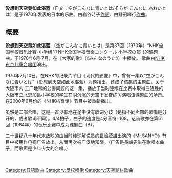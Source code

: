 '''没想到天空竟如此湛蓝'''（日文：空がこんなに青いとは/そらが こんなに あおいとは）是于1970年发表的日本的乐曲。由岩谷時子[[作詞|作詞]]、由野田暉行[[作曲|作曲]]。
{{歌曲信息模板
|Title = 空がこんなに青いとは
|Singer = [[NHK东京儿童合唱团|NHK东京儿童合唱团]]
|Lyric = 岩谷時子
|Composer = 野田暉行
|FirstBroadcast = 1970年
|ReBroadcast = 2000年
|etc = 在动画《[[日常|日常]]》第二十三话中作为片尾曲播出
}}

== 概要 ==
'''没想到天空竟如此湛蓝''' （空がこんなに青いとは）是第37回（1970年）“NHK全国学校音乐比赛-小学组”(「NHK全国学校音楽コンクール 小学校の部」)的课题曲。于1970年6月·7月，在《大家的歌》（《みんなのうた》）中播放。
歌曲由[[NHK东京儿童合唱团|NHK东京儿童合唱团]]演出。

1970年7月10日，在NHK的记录片节目《现代的影像》中，曾有一集以“空がこんなに青いとは”（没想到天空如此地湛蓝）为题播出，还成了该集的主题曲。关于大阪市内·工厂地带的公害问题的这一集，播放了当时连续在比赛中取得三连胜的大阪市立北恩加島小学校的学生在阴沉沉的天空下发奋练习演唱该课题曲的场景。在2000年9月份的《NHK档案馆》节目中被重新播出。

虽然是二部合唱，这是一首少有地在途中没有歌词分歧（是指不同声部的歌唱是分开的，或者歌词不同）。4/4拍子，曲子的速度是4分音符=108，这首歌亦在第51回（1984年）的音乐比赛中成为课题曲（B）。

二十世纪八十年代末放映的由当时棒球解说员的[[長嶋茂雄|長嶋茂雄]]出演的《Mr.SANYO》节目中被用作电视广告放出，从而再次被广泛地知晓。（广告是長嶋先生在歌唱本曲子，而歌声是少年少女的合唱。）

[[Category:日語歌曲|Category:日語歌曲]]
[[Category:學校唱歌|Category:學校唱歌]]
[[Category:天空題材歌曲|Category:天空題材歌曲]]
　
　
　
　
　